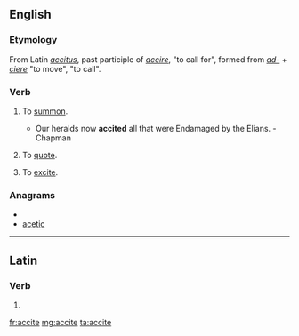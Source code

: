==English==

===Etymology===
From Latin ''[[accitus]]'', past participle of ''[[accire]]'', "to call for", formed from ''[[ad-]]'' + ''[[ciere]]'' "to move", "to call".

===Verb===
{{en-verb|accit|ing}}

# {{transitive}} {{obsolete}} To [[summon]].
#* Our heralds now '''accited''' all that were Endamaged by the Elians. - Chapman
# {{transitive}} {{obsolete}} To [[quote]].
# {{transitive}} {{obsolete}} To [[excite]].

===Anagrams===
* {{alphagram|acceit}}
* [[acetic#English|acetic]]

----

==Latin==

===Verb===
{{la-verb-form|accīte}}

# {{conjugation of|accio|acciō|2|p|pres|act|imp|lang=la}}

[[fr:accite]]
[[mg:accite]]
[[ta:accite]]